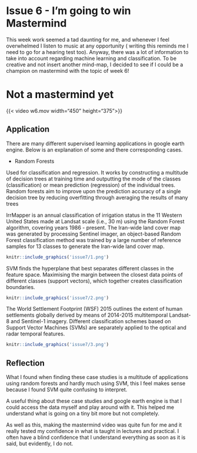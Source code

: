 <div style="text align: justify">

# Issue  6 - I'm going to win Mastermind

This week work seemed a tad daunting for me, and whenever I feel overwhelmed I listen to music at any opportunity ( writing this reminds me I need to go for a hearing test too). Anyway, there was a lot of information to take into account regarding machine learning and classification. To be creative and not insert another mind-map, I decided to see if I could be a champion on mastermind with the topic of week 6!

# Not a mastermind yet

{{< video w6.mov width="450" height="375">}}

## Application

There are many different supervised learning applications in google earth engine. Below is an explanation of some and there corresponding cases.

-   Random Forests

Used for classification and regression. It works by constructing a multitude of decision trees at training time and outputting the mode of the classes (classification) or mean prediction (regression) of the individual trees. Random forests aim to improve upon the prediction accuracy of a single decision tree by reducing overfitting through averaging the results of many trees

IrrMapper is an annual classification of irrigation status in the 11 Western United States made at Landsat scale (i.e., 30 m) using the Random Forest algorithm, covering years 1986 - present. The Iran-wide land cover map was generated by processing Sentinel imager, an object-based Random Forest classification method was trained by a large number of reference samples for 13 classes to generate the Iran-wide land cover map.

```r

knitr::include_graphics('issue7/1.png')

```

SVM finds the hyperplane that best separates different classes in the feature space. Maximising the margin between the closest data points of different classes (support vectors), which together creates classification boundaries.

```r

knitr::include_graphics('issue7/2.png')

```

The World Settlement Footprint (WSF) 2015 outlines the extent of human settlements globally derived by means of 2014-2015 multitemporal Landsat-8 and Sentinel-1 imagery. Different classification schemes based on Support Vector Machines (SVMs) are separately applied to the optical and radar temporal features.

```r

knitr::include_graphics('issue7/3.png')

```

## Reflection

What I found when finding these case studies is a multitude of applications using random forests and hardly much using SVM, this I feel makes sense because I found SVM quite confusing to interpret.

A useful thing about these case studies and google earth engine is that I could access the data myself and play around with it. This helped me understand what is going on a tiny bit more but not completely.

As well as this, making the mastermind video was quite fun for me and it really tested my confidence in what is taught in lectures and practical. I often have a blind confidence that I understand everything as soon as it is said, but evidently, I do not.
